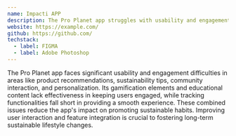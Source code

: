```yaml
---
name: Impacti APP
description: The Pro Planet app struggles with usability and engagement issues in its eco-friendly product recommendations, sustainability tips, and other core features like gamification and tracking. These challenges limit the app's ability to encourage sustainable lifestyle changes.
website: https://example.com/
github: https://github.com/
techstack:
  - label: FIGMA
  - label: Adobe Photoshop
---
```


The Pro Planet app faces significant usability and engagement difficulties in areas like product recommendations, sustainability tips, community interaction, and personalization. Its gamification elements and educational content lack effectiveness in keeping users engaged, while tracking functionalities fall short in providing a smooth experience. These combined issues reduce the app's impact on promoting sustainable habits. Improving user interaction and feature integration is crucial to fostering long-term sustainable lifestyle changes.